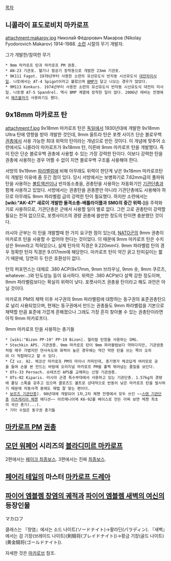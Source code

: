 [[목차]]


== 니콜라이 표도로비치 마카로프 ==
attachment:makarov.jpg
Никола́й Фёдорович Мака́ров (Nikolay Fyodorovich Makarov)
1914-1988. [[소련]] 시절의 무기 개발자.

그가 개발한/참여한 무기
 * 9mm 마카로프 탄과 마카로프 PM 권총.
 * AN-23 기관포. 헬기나 항공기 장착용으로 개발한 23mm 기관포.
 * 9K111 Fagot. 1970년부터 사용한 소련의 유선유도식 반자동 시선유도식 [[대전차미사일]]. 나토에서는 AT-4 Spigot이라고 불렀으며 [[BMP]]가 달고 나오는 경우가 많았다.
 * 9M113 Konkurs. 1974년부터 사용한 소련의 유선유도식 반자동 시선유도식 대전차 미사일. 나토명 AT-5 Spandrel. 역시 BMP 계열에 장착한 일이 많다. 2006년 레바논 전쟁에서 [[헤즈볼라]]가 사용하기도 했다.

== 9x18mm 마카로프 탄 ==

attachment:f.jpg
9x18mm 마카로프 탄은 [[독일]]에서 1930년대에 개발한 9x18mm Ultra 탄에 영향을 받아 개발한 것인데, 9mm 울트라 탄은 포켓 사이즈 단순 블로우백 [[권총]]에서 사용 가능한 최대 위력의 탄이라는 개념으로 만든 것이다. 이 개념에 맞추어 소련에서도 니콜라이 마카로프가 9x18mm 탄, 이른바 9mm 마카로프 탄을 개발했다. 즉 이 탄은 단순 블로우백 권총에 사용할 수 있는 가장 강력한 탄이다. 이보다 강력한 탄을 권총에 사용하는 경우 어쩔 수 없이 지연 블로우백 구조를 사용해야 한다.

서방의 9x19mm [[파라벨럼]]에 비해 아무래도 위력이 한단계 낮은 9x18mm 마카로프탄이 개발된 이유에 좀 웃긴 점이 있다. 당시 서방에서는 보병화기로 7.62mm급의 풀파워 탄을 사용하는 [[볼트액션]]이나 반자동소총을, 권총탄을 사용하는 자동화기인 [[기관단총]]과 함께 사용하고 있었다. 서방에서는 권총탄을 권총뿐만 아니라 기관단총에도 사용해야 하므로 아무래도 9mm 파라벨럼 급의 강력한 탄이 필요했다. 하지만 소련에서는 '''[wiki:"AK-47" 새로이 개발한 돌격소총-배틀라이플과 SMG의 중간 위력-]'''을 주력화기로 사용하므로, 기관단총은 군에서 사용할 일이 별로 없다. 그런 고로 권총탄이 강력할 필요는 전혀 없으므로, 포켓사이즈의 경량 권총에 쓸만한 정도의 탄이면 충분했던 것이다.

러시아 군부는 이 탄을 개발할때 한 가지 요구한 점이 있는데, [[NATO]]군의 9mm 권총이 마카로프 탄을 사용할 수 없어야 한다는 것이었다. 이 때문에 9mm 마카로프 탄은 수치상은 9mm라고 적혀있으나, 실제 탄자의 직경은 9.220mm다. 9mm 파라벨럼 탄의 경우 정확한 탄자 직경은 9.017mm에 해당한다. 마카로프 탄이 약간 굵고 탄피길이는 짧기 때문에, 당연히 두 탄은 호환성이 없다.

탄의 퍼포먼스는 대체로 .380 ACP(9x17mm, 9mm 브라우닝, 9mm 숏, 9mm 쿠르츠, whatever...)와 탄도성능 등이 유사하다. 위력은 .380 ACP보다 살짝 강한 정도이며, 9mm 파라벨럼보다는 확실히 위력이 낮다. 포켓사이즈 권총용 탄이라고 해도 과언은 아닐 것이다.

마카로프 PM의 채택 이후 서구권의 9mm 파라벨럼에 대항하는 동구권의 표준권총탄으로 널리 사용되었으며, 현재는 동구권에서 만드는 권총들도 9mm 파라벨럼을 기본으로 채택할 만큼 표준에 가깝게 흔해졌으나 그래도 가장 흔히 찾아볼 수 있는 권총탄이라면 아직 9mm 마카로프다.

9mm 마카로프 탄을 사용하는 총기들
 * [wiki:"Bizon PP-19" PP-19 Bizon]. 헬리컬 탄창을 사용하는 SMG.
 * Stechkin APS. 기관권총. 9mm 마카로프 탄이 9mm 파라블럼보다 약하다지만, 기관권총처럼 매우 가볍지만 연사속도와 화력이 높은 경우에는 약간 약한 탄을 쓰는 쪽이 오히려 더 적합하다고 할 수 있다.
 * ČZ vz. 82. 체코산 마카로프 PM의 마이너 카피인데, 총기명가 체코답게 여러모로 공을 들여 손을 본 만드는 바람에 오리지널 마카로프 PM을 훌쩍 뛰어넘는 품질을 보인다.
 * OTs-33 Pernach. 슈테츠킨 APS를 교체하는 신형 기관권총.
 * OTs-02 Kiparis. 러시아 군경 특수부대에서 사용하고 있는 기관단총. 1.57kg의 경량에 폴딩 스톡을 갖추고 있으며 클로즈드 볼트로 상대적으로 반동이 낮은 마카로프 탄을 발사하기 때문에 자동사격 중에도 제법 잘 맞는 편이다. 
 * [[보르즈 기관단총]]]. 90년대에 개발되어 1차,2차 체첸 전쟁에서 모두 쓰인 ~~[[스텐 기관단총]] [[이츠케리아 체첸]] 에디션~~ 아르메니아제 K6-92를 베이스로 만든 어찌 보면 체첸 최초의 국산 총기(...).
 * 기타 수많은 동구권 총기들

== [[마카로프 PM]] [[권총]] ==
== [[모던 워페어]] 시리즈의 [[블라디미르 마카로프]] ==
2편에서는 [[페이크 최종보스]]. 3편에서는 진짜 [[최종보스]].

== [[페어리 테일]]의 마스터 [[마카로프 드레아]] ==

== [[파이어 엠블렘 창염의 궤적]]과 [[파이어 엠블렘 새벽의 여신]]의 등장인물 ==
マカロフ 

클래스는 『창염』에서는 소드 나이트(ソードナイト)→팔라딘(パラディン). 『새벽』에서는 검 기장(브레이드 나이트)(剣騎将(ブレイドナイト))→황금 기장(골드 나이트)(黄金騎将(ゴールドナイト)).

자세한 것은 [[마카로브]] 참조.
